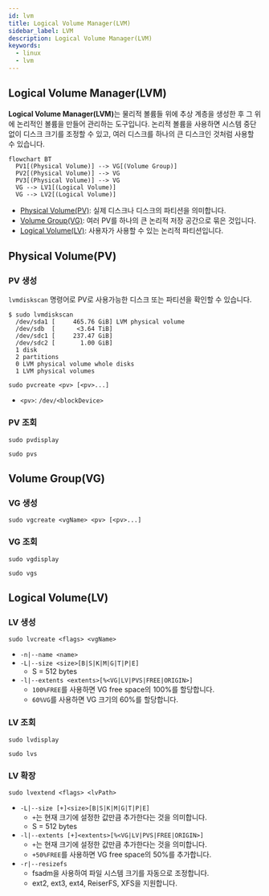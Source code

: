 ```yaml
---
id: lvm
title: Logical Volume Manager(LVM)
sidebar_label: LVM
description: Logical Volume Manager(LVM)
keywords:
  - linux
  - lvm
---
```


## Logical Volume Manager(LVM)

<strong>Logical Volume Manager(LVM)</strong>는 물리적 볼륨들 위에 추상 계층을 생성한 후 그 위에 논리적인 볼륨을 만들어
관리하는 도구입니다. 논리적 볼륨을 사용하면 시스템 중단 없이 디스크 크기를 조정할 수 있고, 여러 디스크를 하나의 큰
디스크인 것처럼 사용할 수 있습니다.

```mermaid
flowchart BT
  PV1[(Physical Volume)] --> VG[(Volume Group)]
  PV2[(Physical Volume)] --> VG
  PV3[(Physical Volume)] --> VG
  VG --> LV1[(Logical Volume)]
  VG --> LV2[(Logical Volume)]
```

- [Physical Volume(PV)](#physical-volumepv): 실제 디스크나 디스크의 파티션을 의미합니다.
- [Volume Group(VG)](#volume-groupvg): 여러 PV를 하나의 큰 논리적 저장 공간으로 묶은 것입니다.
- [Logical Volume(LV)](#logical-volumelv): 사용자가 사용할 수 있는 논리적 파티션입니다.

## Physical Volume(PV)

### PV 생성

`lvmdiskscan` 명령어로 PV로 사용가능한 디스크 또는 파티션을 확인할 수 있습니다.

```shell
$ sudo lvmdiskscan
  /dev/sda1 [     465.76 GiB] LVM physical volume
  /dev/sdb  [      <3.64 TiB]
  /dev/sdc1 [     237.47 GiB]
  /dev/sdc2 [       1.00 GiB]
  1 disk
  2 partitions
  0 LVM physical volume whole disks
  1 LVM physical volumes
```

```shell
sudo pvcreate <pv> [<pv>...]
```

- `<pv>`: `/dev/<blockDevice>`

### PV 조회

```shell
sudo pvdisplay
```

```shell
sudo pvs
```

## Volume Group(VG)

### VG 생성

```shell
sudo vgcreate <vgName> <pv> [<pv>...]
```

### VG 조회

```shell
sudo vgdisplay
```

```shell
sudo vgs
```

## Logical Volume(LV)

### LV 생성

```shell
sudo lvcreate <flags> <vgName>
```

- `-n|--name <name>`
- `-L|--size <size>[B|S|K|M|G|T|P|E]`
  - S = 512 bytes
- `-l|--extents <extents>[%<VG|LV|PVS|FREE|ORIGIN>]`
  - `100%FREE`를 사용하면 VG free space의 100%를 할당합니다.
  - `60%VG`를 사용하면 VG 크기의 60%를 할당합니다.

### LV 조회

```shell
sudo lvdisplay
```

```shell
sudo lvs
```

### LV 확장

```shell
sudo lvextend <flags> <lvPath>
```

- `-L|--size [+]<size>[B|S|K|M|G|T|P|E]`
  - `+`는 현재 크기에 설정한 값만큼 추가한다는 것을 의미합니다.
  - S = 512 bytes
- `-l|--extents [+]<extents>[%<VG|LV|PVS|FREE|ORIGIN>]`
  - `+`는 현재 크기에 설정한 값만큼 추가한다는 것을 의미합니다.
  - `+50%FREE`를 사용하면 VG free space의 50%를 추가합니다.
- `-r|--resizefs`
  - fsadm을 사용하여 파일 시스템 크기를 자동으로 조정합니다.
  - ext2, ext3, ext4, ReiserFS, XFS을 지원합니다.
